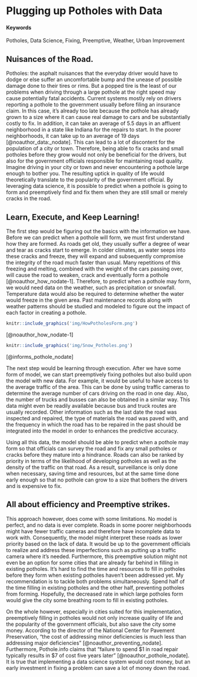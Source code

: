# Plugging up Potholes with Data {#Preventing-Potholes}

#### Keywords {-}

Potholes, Data Science, Fixing, Preemptive, Weather, Urban Improvement

## Nuisances of the Road.

Potholes: the asphalt nuisances that the everyday driver would have to dodge or else suffer an uncomfortable bump and the unease of possible damage done to their tires or rims. But a popped tire is the least of our problems when driving through a large pothole at the right speed may cause potentially fatal accidents. Current systems mostly rely on drivers reporting a pothole to the government usually before filing an insurance claim. In this case, it's already too late because the pothole has already grown to a size where it can cause real damage to cars and be substantially costly to fix. In addition, it can take an average of 5.5 days in an affluent neighborhood in a state like Indiana for the repairs to start. In the poorer neighborhoods, it can take up to an average of 19 days [@noauthor_data:_nodate]. This can lead to a lot of discontent for the population of a city or town. Therefore, being able to fix cracks and small potholes before they grow would not only be beneficial for the drivers, but also for the government officials responsible for maintaining road quality. Imagine driving in your city or town and never encountering a pothole large enough to bother you. The resulting uptick in quality of life would theoretically translate to the popularity of the government official. By leveraging data science, it is possible to predict when a pothole is going to form and preemptively find and fix them when they are still small or merely cracks in the road.

## Learn, Execute, and Keep Learning!

The first step would be figuring out the basics with the information we have. Before we can predict when a pothole will form, we must first understand how they are formed. As roads get old, they usually suffer a degree of wear and tear as cracks start to emerge. In colder climates, as water seeps into these cracks and freeze, they will expand and subsequently compromise the integrity of the road much faster than usual. Many repetitions of this freezing and melting, combined with the weight of the cars passing over, will cause the road to weaken, crack and eventually form a pothole [@noauthor_how_nodate-1]. Therefore, to predict when a pothole may form, we would need data on the weather, such as precipitation or snowfall. Temperature data would also be required to determine whether the water would freeze in the given area. Past maintenance records along with weather patterns should be studied and modeled to figure out the impact of each factor in creating a pothole.

```r
knitr::include_graphics('img/HowPotholesForm.png')
```
[@noauthor_how_nodate-1]

```r
knitr::include_graphics('img/Snow_Potholes.png')
```
[@informs_pothole_nodate]

The next step would be learning through execution. After we have some form of model, we can start preemptively fixing potholes but also build upon the model with new data. For example, it would be useful to have access to the average traffic of the area. This can be done by using traffic cameras to determine the average number of cars driving on the road in one day. Also, the number of trucks and busses can also be obtained in a similar way. This data might even be readily available because bus and truck routes are usually recorded. Other information such as the last date the road was inspected and repaired, the type of materials the road was paved with, and the frequency in which the road has to be repaired in the past should be integrated into the model in order to enhances the predictive accuracy.

Using all this data, the model should be able to predict when a pothole may form so that officials can survey the road and fix any small potholes or cracks before they mature into a hindrance. Roads can also be ranked by priority in terms of the likelihood of developing potholes as well as the density of the traffic on that road. As a result, surveillance is only done when necessary, saving time and resources, but at the same time done early enough so that no pothole can grow to a size that bothers the drivers and is expensive to fix. 


## All about efficiency and Preemptive strikes.

This approach however, does come with some limitations. No model is perfect, and no data is ever complete. Roads in some poorer neighborhoods might have fewer traffic cameras and therefore have incomplete data to work with. Consequently, the model might interpret these roads as lower priority based on the lack of data. It would be up to the government officials to realize and address these imperfections such as putting up a traffic camera where it's needed. Furthermore, this preemptive solution might not even be an option for some cities that are already far behind in filling in existing potholes. It's hard to find the time and resources to fill in potholes before they form when existing potholes haven't been addressed yet. My recommendation is to tackle both problems simultaneously. Spend half of the time filling in existing potholes and the other half, preventing potholes from forming. Hopefully, the decreased rate in which large potholes form would give the city some breathing room to fill in existing potholes.

On the whole however, especially in cities suited for this implementation, preemptively filling in potholes would not only increase quality of life and the popularity of the government officials, but also save the city some money. According to the director of the National Center for Pavement Preservation, "the cost of addressing minor deficiencies is much less than addressing major deficiencies" [@noauthor_preventing_nodate]. Furthermore, Pothole.info claims that "failure to spend $1 in road repair typically results in $7 of cost five years later" [@noauthor_pothole_nodate]. It is true that implementing a data science system would cost money, but an early investment in fixing a problem can save a lot of money down the road.
